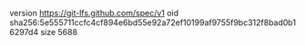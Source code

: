 version https://git-lfs.github.com/spec/v1
oid sha256:5e555711ccfc4cf894e6bd55e92a72ef10199af9755f9bc312f8bad0b16297d4
size 5688
